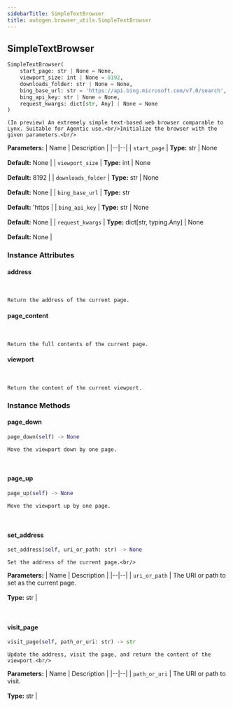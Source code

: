 ```yaml
---
sidebarTitle: SimpleTextBrowser
title: autogen.browser_utils.SimpleTextBrowser
---
```

<h2 id="autogen.browser_utils.SimpleTextBrowser" class="doc doc-heading">
    <code class="doc-symbol doc-symbol-heading doc-symbol-class"></code>
    <span class="doc doc-object-name doc-class-name">SimpleTextBrowser</span>
</h2>

```python
SimpleTextBrowser(
    start_page: str | None = None,
    viewport_size: int | None = 8192,
    downloads_folder: str | None = None,
    bing_base_url: str = 'https://api.bing.microsoft.com/v7.0/search',
    bing_api_key: str | None = None,
    request_kwargs: dict[str, Any] | None = None
)
```

    (In preview) An extremely simple text-based web browser comparable to Lynx. Suitable for Agentic use.<br/>Initialize the browser with the given parameters.<br/>

<b>Parameters:</b>
| Name | Description |
|--|--|
| `start_page` | **Type:** str \| None<br/><br/>**Default:** None |
| `viewport_size` | **Type:** int \| None<br/><br/>**Default:** 8192 |
| `downloads_folder` | **Type:** str \| None<br/><br/>**Default:** None |
| `bing_base_url` | **Type:** str<br/><br/>**Default:** 'https |
| `bing_api_key` | **Type:** str \| None<br/><br/>**Default:** None |
| `request_kwargs` | **Type:** dict[str, typing.Any] \| None<br/><br/>**Default:** None |

### Instance Attributes

<code class="doc-symbol doc-symbol-heading doc-symbol-attribute"></code>
#### address
<br />

    Return the address of the current page.

<code class="doc-symbol doc-symbol-heading doc-symbol-attribute"></code>
#### page_content
<br />

    Return the full contents of the current page.

<code class="doc-symbol doc-symbol-heading doc-symbol-attribute"></code>
#### viewport
<br />

    Return the content of the current viewport.

### Instance Methods

<code class="doc-symbol doc-symbol-heading doc-symbol-method"></code>
#### page_down

```python
page_down(self) -> None
```

    Move the viewport down by one page.

<br />

<code class="doc-symbol doc-symbol-heading doc-symbol-method"></code>
#### page_up

```python
page_up(self) -> None
```

    Move the viewport up by one page.

<br />

<code class="doc-symbol doc-symbol-heading doc-symbol-method"></code>
#### set_address

```python
set_address(self, uri_or_path: str) -> None
```

    Set the address of the current page.<br/>

<b>Parameters:</b>
| Name | Description |
|--|--|
| `uri_or_path` | The URI or path to set as the current page.<br/><br/>**Type:** str |

<br />

<code class="doc-symbol doc-symbol-heading doc-symbol-method"></code>
#### visit_page

```python
visit_page(self, path_or_uri: str) -> str
```

    Update the address, visit the page, and return the content of the viewport.<br/>

<b>Parameters:</b>
| Name | Description |
|--|--|
| `path_or_uri` | The URI or path to visit.<br/><br/>**Type:** str |

<br />
